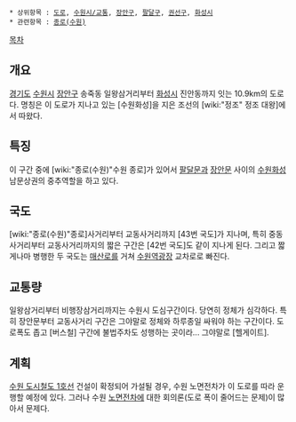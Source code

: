  * 상위항목 : [[도로]], [[수원시/교통]], [[장안구]], [[팔달구]], [[권선구]], [[화성시]]
 * 관련항목 : [[종로(수원)]]

{{{+1 正祖路 / Jeongjo-ro }}}

[[목차]]

== 개요 ==
[[경기도]] [[수원시]] [[장안구]] 송죽동 일왕삼거리부터 [[화성시]] 진안동까지 잇는 10.9km의 도로다. 명칭은 이 도로가 지나고 있는 [수원화성]을 지은 조선의 [wiki:"정조" 정조 대왕]에서 따왔다.

== 특징 ==
이 구간 중에 [wiki:"종로(수원)"수원 종로]가 있어서 [[팔달문]]과 [[장안문]] 사이의 [[수원화성]] 남문상권의 중추역할을 하고 있다.

== 국도 ==
[wiki:"종로(수원)"종로]사거리부터 교동사거리까지 [43번 국도]가 지나며, 특히 중동사거리부터 교동사거리까지의 짧은 구간은 [42번 국도]도 같이 지나게 된다. 그리고 짧게나마 병행한 두 국도는 [[매산로]]를 거쳐 [[수원역]]광장 교차로로 빠진다.

== 교통량 ==
일왕삼거리부터 비행장삼거리까지는 수원시 도심구간이다. 당연히 정체가 심각하다. 특히 장안문부터 교동사거리 구간은 그야말로 정체와 하루종일 싸워야 하는 구간이다. 도로폭도 좁고 [버스철] 구간에 불법주차도 성행하는 곳이라... 그야말로 [헬게이트].

== 계획 ==
[[수원 도시철도 1호선]] 건설이 확정되어 가설될 경우, 수원 노면전차가 이 도로를 따라 운행할 예정에 있다. 그러나 수원 [[노면전차]]에 대한 회의론(도로 폭이 줄어드는 문제)이 많아서 문제다.

